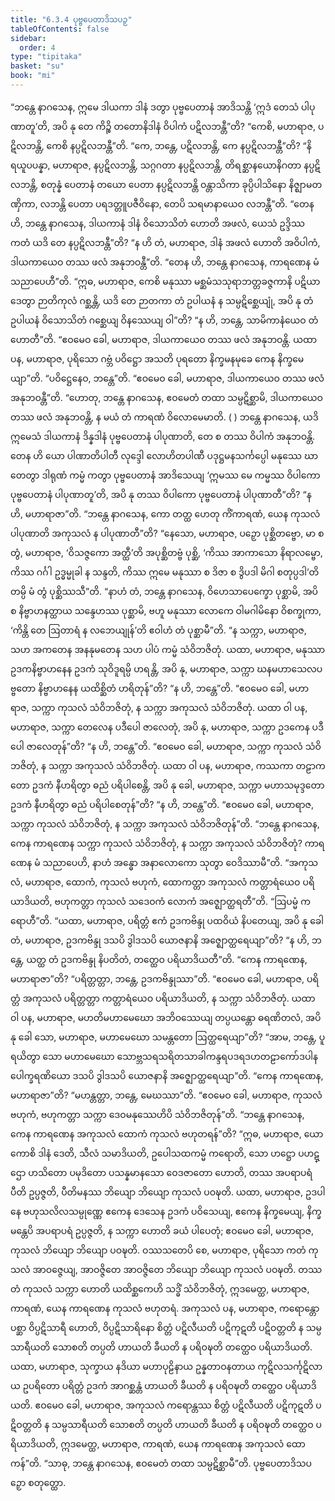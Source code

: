 ```yaml
---
title: "6.3.4 ပုဗ္ဗပေတာဒိသပဉှ"
tableOfContents: false
sidebar:
  order: 4
type: "tipitaka"
basket: "su"
book: "mi"
---
```



<DynamicBreadcrumb />

<Division number="193" book="mi" e="ch" v="28">

<Paragraph number="1272" book="mi">
“ဘန္တေ နာဂသေန, ဣမေ ဒါယကာ ဒါနံ ဒတွာ ပုဗ္ဗပေတာနံ အာဒိသန္တိ ‘ဣဒံ တေသံ ပါပုဏာတူ’တိ, အပိ နု တေ ကိဉ္စိ တတောနိဒါနံ ဝိပါကံ ပဋိလဘန္တီ”တိ? “ကေစိ, မဟာရာဇ, ပဋိလဘန္တိ, ကေစိ နပ္ပဋိလဘန္တီ”တိ. “ကေ, ဘန္တေ, ပဋိလဘန္တိ, ကေ နပ္ပဋိလဘန္တီ”တိ? “နိရယူပပန္နာ, မဟာရာဇ, နပ္ပဋိလဘန္တိ, သဂ္ဂဂတာ နပ္ပဋိလဘန္တိ, တိရစ္ဆာနယောနိဂတာ နပ္ပဋိလဘန္တိ, စတုန္နံ ပေတာနံ တယော ပေတာ နပ္ပဋိလဘန္တိ ဝန္တာသိကာ ခုပ္ပိပါသိနော နိဇ္ဈာမတဏှိကာ, လဘန္တိ ပေတာ ပရဒတ္တူပဇီဝိနော, တေပိ သရမာနာယေဝ လဘန္တီ”တိ.
</Paragraph>

<Paragraph number="1273" book="mi">
“တေန ဟိ, ဘန္တေ နာဂသေန, ဒါယကာနံ ဒါနံ ဝိသောသိတံ ဟောတိ အဖလံ, ယေသံ ဥဒ္ဒိဿ ကတံ ယဒိ တေ နပ္ပဋိလဘန္တီ”တိ? “န ဟိ တံ, မဟာရာဇ, ဒါနံ အဖလံ ဟောတိ အဝိပါကံ, ဒါယကာယေဝ တဿ ဖလံ အနုဘဝန္တီ”တိ. “တေန ဟိ, ဘန္တေ နာဂသေန, ကာရဏေန မံ သညာပေဟီ”တိ. “ဣဓ, မဟာရာဇ, ကေစိ မနုဿာ မစ္ဆမံသသုရာဘတ္တခဇ္ဇကာနိ ပဋိယာဒေတွာ ဉာတိကုလံ ဂစ္ဆန္တိ, ယဒိ တေ ဉာတကာ တံ ဥပါယနံ န သမ္ပဋိစ္ဆေယျုံ, အပိ နု တံ ဥပါယနံ ဝိသောသိတံ ဂစ္ဆေယျ ဝိနဿေယျ ဝါ”တိ? “န ဟိ, ဘန္တေ, သာမိကာနံယေဝ တံ ဟောတီ”တိ. “ဧဝမေဝ ခေါ, မဟာရာဇ, ဒါယကာယေဝ တဿ ဖလံ အနုဘဝန္တိ. ယထာ ပန, မဟာရာဇ, ပုရိသော ဂဗ္ဘံ ပဝိဋ္ဌော အသတိ ပုရတော နိက္ခမနမုခေ ကေန နိက္ခမေယျာ”တိ. “ပဝိဋ္ဌေနေဝ, ဘန္တေ”တိ. “ဧဝမေဝ ခေါ, မဟာရာဇ, ဒါယကာယေဝ တဿ ဖလံ အနုဘဝန္တီ”တိ. “ဟောတု, ဘန္တေ နာဂသေန, ဧဝမေတံ တထာ သမ္ပဋိစ္ဆာမိ, ဒါယကာယေဝ တဿ ဖလံ အနုဘဝန္တိ, န မယံ တံ ကာရဏံ ဝိလောမေမာတိ. ( )
</Paragraph>

<Paragraph number="1274" book="mi">
ဘန္တေ နာဂသေန, ယဒိ ဣမေသံ ဒါယကာနံ ဒိန္နဒါနံ ပုဗ္ဗပေတာနံ ပါပုဏာတိ, တေ စ တဿ ဝိပါကံ အနုဘဝန္တိ. တေန ဟိ ယော ပါဏာတိပါတီ လုဒ္ဒေါ လောဟိတပါဏီ ပဒုဋ္ဌမနသင်္ကပ္ပေါ မနုဿေ ဃာတေတွာ ဒါရုဏံ ကမ္မံ ကတွာ ပုဗ္ဗပေတာနံ အာဒိသေယျ ‘ဣမဿ မေ ကမ္မဿ ဝိပါကော ပုဗ္ဗပေတာနံ ပါပုဏာတူ’တိ, အပိ နု တဿ ဝိပါကော ပုဗ္ဗပေတာနံ ပါပုဏာတီ”တိ? “န ဟိ, မဟာရာဇာ”တိ.
</Paragraph>

<Paragraph number="1275" book="mi">
“ဘန္တေ နာဂသေန, ကော တတ္ထ ဟေတု ကိံကာရဏံ, ယေန ကုသလံ ပါပုဏာတိ အကုသလံ န ပါပုဏာတီ”တိ? “နေသော, မဟာရာဇ, ပဉှော ပုစ္ဆိတဗ္ဗော, မာ စ တွံ, မဟာရာဇ, ‘ဝိသဇ္ဇကော အတ္ထီ’တိ အပုစ္ဆိတဗ္ဗံ ပုစ္ဆိ, ‘ကိဿ အာကာသော နိရာလမ္ဗော, ကိဿ ဂင်္ဂါ ဥဒ္ဓမ္မုခါ န သန္ဒတိ, ကိဿ ဣမေ မနုဿာ စ ဒိဇာ စ ဒွိပဒါ မိဂါ စတုပ္ပဒါ’တိ တမ္ပိ မံ တွံ ပုစ္ဆိဿသီ”တိ. “နာဟံ တံ, ဘန္တေ နာဂသေန, ဝိဟေသာပေက္ခော ပုစ္ဆာမိ, အပိ စ နိဗ္ဗာဟနတ္ထာယ သန္ဒေဟဿ ပုစ္ဆာမိ, ဗဟူ မနုဿာ လောကေ ဝါမဂါမိနော ဝိစက္ခုကာ, ‘ကိန္တိ တေ ဩတာရံ န လဘေယျုန်’တိ ဧဝါဟံ တံ ပုစ္ဆာမီ”တိ. “န သက္ကာ, မဟာရာဇ, သဟ အကတေန အနနုမတေန သဟ ပါပံ ကမ္မံ သံဝိဘဇိတုံ.
</Paragraph>

<Paragraph number="1276" book="mi">
ယထာ, မဟာရာဇ, မနုဿာ ဥဒကနိဗ္ဗာဟနေန ဥဒကံ သုဝိဒူရမ္ပိ ဟရန္တိ, အပိ နု, မဟာရာဇ, သက္ကာ ဃနမဟာသေလပဗ္ဗတော နိဗ္ဗာဟနေန ယထိစ္ဆိတံ ဟရိတုန်”တိ? “န ဟိ, ဘန္တေ”တိ. “ဧဝမေဝ ခေါ, မဟာရာဇ, သက္ကာ ကုသလံ သံဝိဘဇိတုံ, န သက္ကာ အကုသလံ သံဝိဘဇိတုံ. ယထာ ဝါ ပန, မဟာရာဇ, သက္ကာ တေလေန ပဒီပေါ ဇာလေတုံ, အပိ နု, မဟာရာဇ, သက္ကာ ဥဒကေန ပဒီပေါ ဇာလေတုန်”တိ? “န ဟိ, ဘန္တေ”တိ. “ဧဝမေဝ ခေါ, မဟာရာဇ, သက္ကာ ကုသလံ သံဝိဘဇိတုံ, န သက္ကာ အကုသလံ သံဝိဘဇိတုံ. ယထာ ဝါ ပန, မဟာရာဇ, ကဿကာ တဠာကတော ဥဒကံ နီဟရိတွာ ဓညံ ပရိပါစေန္တိ, အပိ နု ခေါ, မဟာရာဇ, သက္ကာ မဟာသမုဒ္ဒတော ဥဒကံ နီဟရိတွာ ဓညံ ပရိပါစေတုန်”တိ? “န ဟိ, ဘန္တေ”တိ. “ဧဝမေဝ ခေါ, မဟာရာဇ, သက္ကာ ကုသလံ သံဝိဘဇိတုံ, န သက္ကာ အကုသလံ သံဝိဘဇိတုန်”တိ.
</Paragraph>

<Paragraph number="1277" book="mi">
“ဘန္တေ နာဂသေန, ကေန ကာရဏေန သက္ကာ ကုသလံ သံဝိဘဇိတုံ, န သက္ကာ အကုသလံ သံဝိဘဇိတုံ? ကာရဏေန မံ သညာပေဟိ, နာဟံ အန္ဓော အနာလောကော သုတွာ ဝေဒိဿာမီ”တိ. “အကုသလံ, မဟာရာဇ, ထောကံ, ကုသလံ ဗဟုကံ, ထောကတ္တာ အကုသလံ ကတ္တာရံယေဝ ပရိယာဒိယတိ, ဗဟုကတ္တာ ကုသလံ သဒေဝကံ လောကံ အဇ္ဈောတ္ထရတီ”တိ.
</Paragraph>

<Paragraph number="1278" book="mi">
“ဩပမ္မံ ကရောဟီ”တိ. “ယထာ, မဟာရာဇ, ပရိတ္တံ ဧကံ ဥဒကဗိန္ဒု ပထဝိယံ နိပတေယျ, အပိ နု ခေါ တံ, မဟာရာဇ, ဥဒကဗိန္ဒု ဒသပိ ဒွါဒသပိ ယောဇနာနိ အဇ္ဈောတ္ထရေယျာ”တိ? “န ဟိ, ဘန္တေ, ယတ္ထ တံ ဥဒကဗိန္ဒု နိပတိတံ, တတ္ထေဝ ပရိယာဒိယတီ”တိ. “ကေန ကာရဏေန, မဟာရာဇာ”တိ? “ပရိတ္တတ္တာ, ဘန္တေ, ဥဒကဗိန္ဒုဿာ”တိ. “ဧဝမေဝ ခေါ, မဟာရာဇ, ပရိတ္တံ အကုသလံ ပရိတ္တတ္တာ ကတ္တာရံယေဝ ပရိယာဒိယတိ, န သက္ကာ သံဝိဘဇိတုံ.
</Paragraph>

<Paragraph number="1279" book="mi">
ယထာ ဝါ ပန, မဟာရာဇ, မဟတိမဟာမေဃော အဘိဝဿေယျ တပ္ပယန္တော ဓရဏိတလံ, အပိ နု ခေါ သော, မဟာရာဇ, မဟာမေဃော သမန္တတော ဩတ္ထရေယျာ”တိ? “အာမ, ဘန္တေ, ပူရယိတွာ သော မဟာမေဃော သောဗ္ဘသရသရိတသာခါကန္ဒရပဒရဒဟတဠာကော်ဒပါနပေါက္ခရဏိယော ဒသပိ ဒွါဒသပိ ယောဇနာနိ အဇ္ဈောတ္ထရေယျာ”တိ. “ကေန ကာရဏေန, မဟာရာဇာ”တိ? “မဟန္တတ္တာ, ဘန္တေ, မေဃဿာ”တိ. “ဧဝမေဝ ခေါ, မဟာရာဇ, ကုသလံ ဗဟုကံ, ဗဟုကတ္တာ သက္ကာ ဒေဝမနုဿေဟိပိ သံဝိဘဇိတုန်”တိ.
</Paragraph>

<Paragraph number="1280" book="mi">
“ဘန္တေ နာဂသေန, ကေန ကာရဏေန အကုသလံ ထောကံ ကုသလံ ဗဟုတရန်”တိ? “ဣဓ, မဟာရာဇ, ယော ကောစိ ဒါနံ ဒေတိ, သီလံ သမာဒိယတိ, ဥပေါသထကမ္မံ ကရောတိ, သော ဟဋ္ဌော ပဟဋ္ဌော ဟသိတော ပမုဒိတော ပသန္နမာနသော ဝေဒဇာတော ဟောတိ, တဿ အပရာပရံ ပီတိ ဥပ္ပဇ္ဇတိ, ပီတိမနဿ ဘိယျော ဘိယျော ကုသလံ ပဝဍ္ဎတိ.
</Paragraph>

<Paragraph number="1281" book="mi">
ယထာ, မဟာရာဇ, ဥဒပါနေ ဗဟုသလိလသမ္ပုဏ္ဏေ ဧကေန ဒေသေန ဥဒကံ ပဝိသေယျ, ဧကေန နိက္ခမေယျ, နိက္ခမန္တေပိ အပရာပရံ ဥပ္ပဇ္ဇတိ, န သက္ကာ ဟောတိ ခယံ ပါပေတုံ; ဧဝမေဝ ခေါ, မဟာရာဇ, ကုသလံ ဘိယျော ဘိယျော ပဝဍ္ဎတိ. ဝဿသတေပိ စေ, မဟာရာဇ, ပုရိသော ကတံ ကုသလံ အာဝဇ္ဇေယျ, အာဝဇ္ဇိတေ အာဝဇ္ဇိတေ ဘိယျော ဘိယျော ကုသလံ ပဝဍ္ဎတိ. တဿ တံ ကုသလံ သက္ကာ ဟောတိ ယထိစ္ဆကေဟိ သဒ္ဓိံ သံဝိဘဇိတုံ, ဣဒမေတ္ထ, မဟာရာဇ, ကာရဏံ, ယေန ကာရဏေန ကုသလံ ဗဟုတရံ.
</Paragraph>

<Paragraph number="1282" book="mi">
အကုသလံ ပန, မဟာရာဇ, ကရောန္တော ပစ္ဆာ ဝိပ္ပဋိသာရီ ဟောတိ, ဝိပ္ပဋိသာရိနော စိတ္တံ ပဋိလီယတိ ပဋိကုဋတိ ပဋိဝတ္တတိ န သမ္ပသာရီယတိ သောစတိ တပ္ပတိ ဟာယတိ ခီယတိ န ပရိဝဍ္ဎတိ တတ္ထေဝ ပရိယာဒိယတိ. ယထာ, မဟာရာဇ, သုက္ခာယ နဒိယာ မဟာပုဠိနာယ ဥန္နတာဝနတာယ ကုဋိလသင်္ကုဋိလာယ ဥပရိတော ပရိတ္တံ ဥဒကံ အာဂစ္ဆန္တံ ဟာယတိ ခီယတိ န ပရိဝဍ္ဎတိ တတ္ထေဝ ပရိယာဒိယတိ. ဧဝမေဝ ခေါ, မဟာရာဇ, အကုသလံ ကရောန္တဿ စိတ္တံ ပဋိလီယတိ ပဋိကုဋတိ ပဋိဝတ္တတိ န သမ္ပသာရီယတိ သောစတိ တပ္ပတိ ဟာယတိ ခီယတိ န ပရိဝဍ္ဎတိ တတ္ထေဝ ပရိယာဒိယတိ, ဣဒမေတ္ထ, မဟာရာဇ, ကာရဏံ, ယေန ကာရဏေန အကုသလံ ထောကန်”တိ. “သာဓု, ဘန္တေ နာဂသေန, ဧဝမေတံ တထာ သမ္ပဋိစ္ဆာမီ”တိ.

</Paragraph>
</Division>

<Paragraph number="1283" type="center" book="mi">
ပုဗ္ဗပေတာဒိသပဉှော စတုတ္ထော.
</Paragraph>